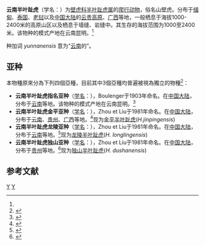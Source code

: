 {{Speciesbox
| genus = Hemiphyllodactylus
| species = yunnanensis
| authority = Boulenger, 1903<ref name='id4455'>{{cite web| url =http://www.bioinfo.cn/db05/BjdwSpecies.php?action=view&id=4455| title =云南半叶趾虎| work =《中国动物物种编目数据库》| publisher =中国科学院微生物研究所| author =中国科学院动物研究所| accessdate =2009-04-11| deadurl =yes| archiveurl =https://web.archive.org/web/20160305025821/http://www.bioinfo.cn/db05/BjdwSpecies.php?action=view&id=4455| archivedate =2016-03-05}}</ref>
}}

'''云南半叶趾虎'''（学名：{{lang|la|''Hemiphyllodactylus yunnanensis''}}）为[[壁虎科|壁虎科]][[半叶趾虎属|半叶趾虎属]]的[[爬行动物|爬行动物]]，俗名山壁虎。分布于[[缅甸|缅甸]]、[[泰国|泰国]]、[[老挝|老挝]]以及[[中国大陆|中国大陆]]的[[云贵高原|云贵高原]]、[[广西|广西]]等地，一般栖息于海拔1000-2400米的高原山区以及栖息于墙缝、岩缝中。其生存的海拔范围为1000至2400米。该物种的模式产地在云南昆明。<ref name='id4455'/>

种加词 ''yunnanensis'' 意为“[[云南|云南]]的”。

==亚种==
本物種原來分為下列四個亞種，目前其中3個亞種均普遍被視為獨立的物種<ref>{{cite journal |last1=Kai |first1=Wang |last2=Jinlong |first2=Ren |last3=Hongman |first3=Chen |last4=Zhitong |first4=Lyu |last5=Xianguang |first5=Guo |last6=Ke |first6=Jiang |last7=Jinmin |first7=Chen |last8=Jiatang |first8=Li |last9=Peng |first9=Guo |last10=Yingyong |first10=Wang |last11=Jing |first11=Che |title=The updated checklists of amphibians and reptiles of China |journal=Biodiversity Science |date=2020-02-20 |volume=28 |issue=2 |pages=189 |doi=10.17520/biods.2019238}}</ref>：
*'''云南半叶趾虎指名亚种'''（[[学名|学名]]：{{lang|la|''Hemiphyllodactylus yunnanensis yunnanensis''}}），Boulenger于1903年命名。在[[中国大陆|中国大陆]]，分布于[[云南|云南]]等地。该物种的模式产地在云南昆明。<ref name='id4456'>{{cite web| url =http://www.bioinfo.cn/db05/BjdwSpecies.php?action=view&id=4456| title =云南半叶趾虎指名亚种| work =《中国动物物种编目数据库》| publisher =中国科学院微生物研究所| author =中国科学院动物研究所| accessdate =2009-04-11| deadurl =yes| archiveurl =https://web.archive.org/web/20160305064841/http://www.bioinfo.cn/db05/BjdwSpecies.php?action=view&id=4456| archivedate =2016-03-05}}</ref>
*'''云南半叶趾虎金平亚种'''（[[学名|学名]]：{{lang|la|''Hemiphyllodactylus yunnanensis jinpingensis''}}），Zhou et Liu于1981年命名。在[[中国大陆|中国大陆]]，分布于[[云南|云南]]、[[贵州|贵州]]、[[广西|广西]]等地。<ref name='id4457'>{{cite web| url =http://www.bioinfo.cn/db05/BjdwSpecies.php?action=view&id=4457| title =云南半叶趾虎金平亚种| work =《中国动物物种编目数据库》| publisher =中国科学院微生物研究所| author =中国科学院动物研究所| accessdate =2009-04-11| deadurl =yes| archiveurl =https://web.archive.org/web/20131203122335/http://www.bioinfo.cn/db05/BjdwSpecies.php?action=view| archivedate =2013-12-03}}</ref>现为[[金平半叶趾虎|金平半叶趾虎]](''H.jinpingensis'')
*'''云南半叶趾虎龙陵亚种'''（[[学名|学名]]：{{lang|la|''Hemiphyllodactylus yunnanensis longlingensis''}}），Zhou et Liu于1981年命名。在[[中国大陆|中国大陆]]，分布于[[云南|云南]]等地。<ref name='id4458'>{{cite web| url =http://www.bioinfo.cn/db05/BjdwSpecies.php?action=view&id=4458| title =云南半叶趾虎龙陵亚种| work =《中国动物物种编目数据库》| publisher =中国科学院微生物研究所| author =中国科学院动物研究所| accessdate =2009-04-11| deadurl =yes| archiveurl =https://web.archive.org/web/20160305024453/http://www.bioinfo.cn/db05/BjdwSpecies.php?action=view&id=4458| archivedate =2016-03-05}}</ref>现为[[龙陵半叶趾虎|龙陵半叶趾虎]](''H. longlingensis'')
*'''云南半叶趾虎独山亚种'''（[[学名|学名]]：{{lang|la|''Hemiphyllodactylus yunnanensis dushanensis''}}），Zhou et Liu于1981年命名。在[[中国大陆|中国大陆]]，分布于[[贵州|贵州]]等地。<ref name='id4459'>{{cite web| url =http://www.bioinfo.cn/db05/BjdwSpecies.php?action=view&id=4459| title =云南半叶趾虎独山亚种| work =《中国动物物种编目数据库》| publisher =中国科学院微生物研究所| author =中国科学院动物研究所| accessdate =2009-04-11| deadurl =yes| archiveurl =https://web.archive.org/web/20131203122335/http://www.bioinfo.cn/db05/BjdwSpecies.php?action=view| archivedate =2013-12-03}}</ref>现为[[独山半叶趾虎|独山半叶趾虎]](''H. dushanensis'')

== 参考文献 ==
{{reflist}}

{{Taxonbar}}

[[Category:半叶趾虎属|Y]]
[[Category:1903年描述的动物|Y]]